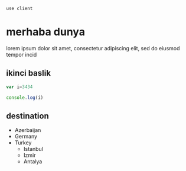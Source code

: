 `use client`

# merhaba dunya

lorem ipsum dolor sit amet, consectetur adipiscing elit, sed do eiusmod tempor incid

## ikinci baslik

```javascript
var i=3434

console.log(i)

```

## destination

- Azerbaijan
- Germany
- Turkey
  - Istanbul
  - Izmir
  - Antalya


